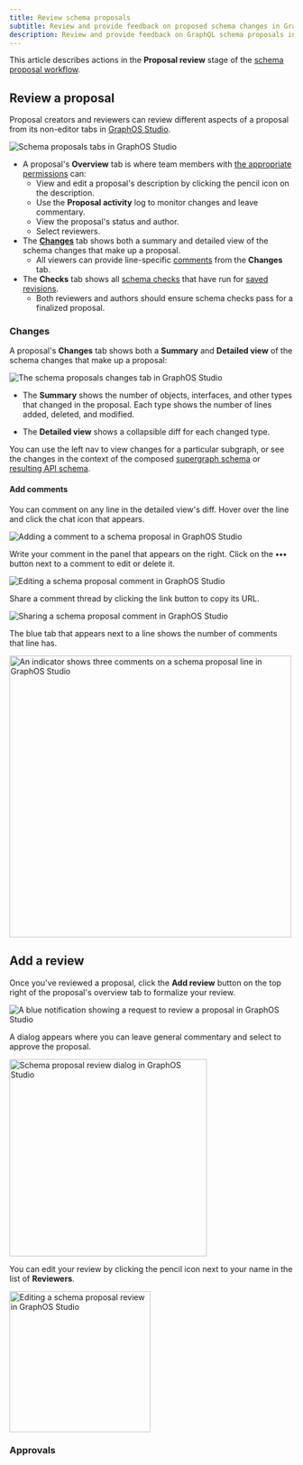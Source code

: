 ```yaml
---
title: Review schema proposals
subtitle: Review and provide feedback on proposed schema changes in GraphOS
description: Review and provide feedback on GraphQL schema proposals in GraphOS Studio. Explore changes, add comments, and approve proposals.
---
```


<EnterpriseFeature linkWithAnchor="https://www.apollographql.com/pricing#collaboration"/>

This article describes actions in the **Proposal review** stage of the [schema proposal workflow](./#proposal-workflow).

<SchemaProposalReviewMermaid />

## Review a proposal

Proposal creators and reviewers can review different aspects of a proposal from its non-editor tabs in [GraphOS Studio](https://studio.apollographql.com?referrer=docs-content).

<img
  src="../../img/schema-proposals/proposal-overview.jpg"
  className="screenshot"
  alt="Schema proposals tabs in GraphOS Studio"
/>

- A proposal's **Overview** tab is where team members with [the appropriate permissions](./configuration#configure-permissions-and-approvals) can:
  - View and edit a proposal's description by clicking the pencil icon on the description.
  - Use the **Proposal activity** log to monitor changes and leave commentary.
  - View the proposal's status and author.
  - Select reviewers.
- The [**Changes**](#changes) tab shows both a summary and detailed view of the schema changes that make up a proposal.
  - All viewers can provide line-specific [comments](#add-comments) from the **Changes** tab.
- The **Checks** tab shows all [schema checks](./creation#schema-checks) that have run for [saved revisions](./creation#save-revisions).
  - Both reviewers and authors should ensure schema checks pass for a finalized proposal.

### Changes

A proposal's **Changes** tab shows both a **Summary** and **Detailed view** of the schema changes that make up a proposal:

<img
  src="../../img/schema-proposals/changes.jpg"
  className="screenshot"
  alt="The schema proposals changes tab in GraphOS Studio"
/>

- The **Summary** shows the number of objects, interfaces, and other types that changed in the proposal. Each type shows the number of lines added, deleted, and modified.

- The **Detailed view** shows a collapsible diff for each changed type.

You can use the left nav to view changes for a particular subgraph, or see the changes in the context of the composed [supergraph schema](/federation/federated-types/overview/#supergraph-schema) or [resulting API schema](/federation/federated-types/overview/#api-schema).

#### Add comments

You can comment on any line in the detailed view's diff. Hover over the line and click the chat icon that appears.

<img
  src="../../img/schema-proposals/add-comment.jpg"
  className="screenshot"
  alt="Adding a comment to a schema proposal in GraphOS Studio"
/>

Write your comment in the panel that appears on the right.
Click on the **•••** button next to a comment to edit or delete it.

<img
  src="../../img/schema-proposals/edit-comment.jpg"
  className="screenshot"
  alt="Editing a schema proposal comment in GraphOS Studio"
/>

Share a comment thread by clicking the link button to copy its URL.

<img
  src="../../img/schema-proposals/share-comment.jpg"
  className="screenshot"
  alt="Sharing a schema proposal comment in GraphOS Studio"
/>

The blue tab that appears next to a line shows the number of comments that line has.

<img
  src="../../img/schema-proposals/comments-number.jpg"
  className="screenshot"
  alt="An indicator shows three comments on a schema proposal line in GraphOS Studio"
  width="500"
/>

## Add a review

Once you've reviewed a proposal, click the **Add review** button on the top right of the proposal's overview tab to formalize your review.

<img
  src="../../img/schema-proposals/add-review.jpg"
  className="screenshot"
  alt="A blue notification showing a request to review a proposal in GraphOS Studio"
/>

A dialog appears where you can leave general commentary and select to approve the proposal.

<img
  src="../../img/schema-proposals/add-review-modal.jpg"
  className="screenshot"
  alt="Schema proposal review dialog in GraphOS Studio"
  width="350"
/>

You can edit your review by clicking the pencil icon next to your name in the list of **Reviewers**.

<img
  src="../../img/schema-proposals/edit-review.jpg"
  className="screenshot"
  alt="Editing a schema proposal review in GraphOS Studio"
  width="250"
/>

### Approvals

<ApprovedSchemaProposals />
